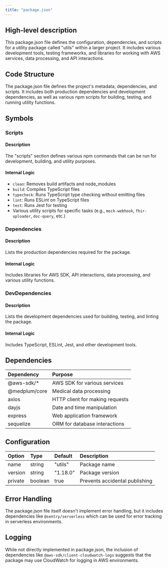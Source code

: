 ```yaml
---
title: "package.json"
---
```


## High-level description
This package.json file defines the configuration, dependencies, and scripts for a utility package called "utils" within a larger project. It includes various development tools, testing frameworks, and libraries for working with AWS services, data processing, and API interactions.

## Code Structure
The package.json file defines the project's metadata, dependencies, and scripts. It includes both production dependencies and development dependencies, as well as various npm scripts for building, testing, and running utility functions.

## Symbols

### Scripts
#### Description
The "scripts" section defines various npm commands that can be run for development, building, and utility purposes.

#### Internal Logic
- `clean`: Removes build artifacts and node_modules
- `build`: Compiles TypeScript files
- `typecheck`: Runs TypeScript type checking without emitting files
- `lint`: Runs ESLint on TypeScript files
- `test`: Runs Jest for testing
- Various utility scripts for specific tasks (e.g., `mock-webhook`, `fhir-uploader`, `doc-query`, etc.)

### Dependencies
#### Description
Lists the production dependencies required for the package.

#### Internal Logic
Includes libraries for AWS SDK, API interactions, data processing, and various utility functions.

### DevDependencies
#### Description
Lists the development dependencies used for building, testing, and linting the package.

#### Internal Logic
Includes TypeScript, ESLint, Jest, and other development tools.

## Dependencies
| Dependency | Purpose |
|:-----------|:--------|
| @aws-sdk/* | AWS SDK for various services |
| @medplum/core | Medical data processing |
| axios | HTTP client for making requests |
| dayjs | Date and time manipulation |
| express | Web application framework |
| sequelize | ORM for database interactions |

## Configuration
| Option | Type | Default | Description |
|:-------|:-----|:--------|:------------|
| name | string | "utils" | Package name |
| version | string | "1.18.0" | Package version |
| private | boolean | true | Prevents accidental publishing |

## Error Handling
The package.json file itself doesn't implement error handling, but it includes dependencies like `@sentry/serverless` which can be used for error tracking in serverless environments.

## Logging
While not directly implemented in package.json, the inclusion of dependencies like `@aws-sdk/client-cloudwatch-logs` suggests that the package may use CloudWatch for logging in AWS environments.